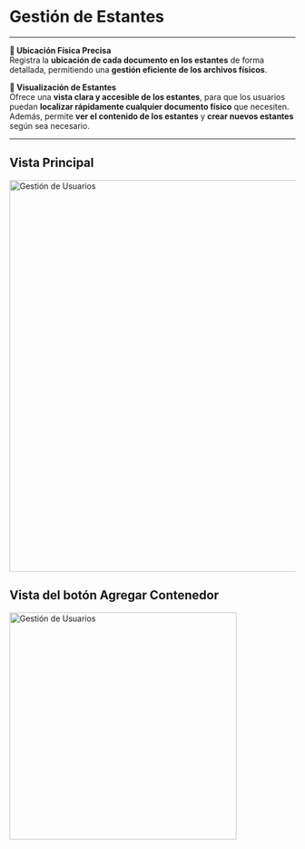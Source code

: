 # Gestión de Estantes

---

**📍 Ubicación Física Precisa**  
Registra la **ubicación de cada documento en los estantes** de forma detallada, permitiendo una **gestión eficiente de los archivos físicos**.

**🔲 Visualización de Estantes**  
Ofrece una **vista clara y accesible de los estantes**, para que los usuarios puedan **localizar rápidamente cualquier documento físico** que necesiten. Además, permite **ver el contenido de los estantes** y **crear nuevos estantes** según sea necesario.

---

## Vista Principal 
<div>
  <img src="/images/platforms/estante.png" width="690px" alt="Gestión de Usuarios" />
</div>

## Vista del botón Agregar Contenedor
<div>
  <img src="/images/platforms/agregar.png" width="400px" alt="Gestión de Usuarios" />
</div>



